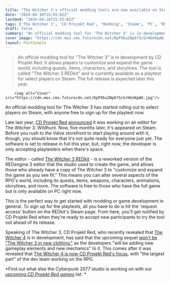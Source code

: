 ```yaml
---
title: "The Witcher 3's official modding tools are now available on Steam - but only for a select few"
date: "2024-04-16T15:55:02Z"
lastmod: "2024-04-16T15:55:02Z"
tags: ['The Witcher 3', 'CD Projekt Red', 'Modding', 'Steam', 'PC', 'REDkit', 'REDengine 3', 'RPG', 'Game Development']
draft: false
summary: "An official modding tool for 'The Witcher 3' is in development by CD Projekt Red. It allows players to customize and expand the game world, including quests, items, characters, and storylines. The tool is called 'The Witcher 3 REDkit' and is currently available as a playtest for select players on Steam. The full release is expected later this year."
cover_image: "https://cdn.mos.cms.futurecdn.net/KpPXbu2Np67ScGrHGnKpAK.jpg" 
layout: PostSimple
---
```

> An official modding tool for "The Witcher 3" is in development by CD Projekt Red. It allows players to customize and expand the game world, including quests, items, characters, and storylines. The tool is called "The Witcher 3 REDkit" and is currently available as a playtest for select players on Steam. The full release is expected later this year.


        <img alt="Cover" src="https://cdn.mos.cms.futurecdn.net/KpPXbu2Np67ScGrHGnKpAK.jpg"/>
        
An official modding tool for The Witcher 3 has started rolling out to select players on Steam, with anyone free to sign up for the playtest now. 

Late last year, [CD Projekt Red](https://www.gamesradar.com/uk/tag/cd-projekt-red/) [<u>announced</u>](https://forums.cdprojektred.com/index.php?threads/were-working-on-an-editor-for-the-witcher-3-wild-hunt.11124736/) it was working on an editor for The Witcher 3: Wildhunt. Now, five months later, it's appeared on Steam. Before you rush to the Valve storefront to start playing around with it, though, you should know that it's not quite ready for everyone just yet. The software is set to release in full this year, but, right now, the developer is only accepting playtesters when there's space.

The editor - called [<u>The Witcher 3 REDkit</u>](https://store.steampowered.com/app/2684660/The_Witcher_3_REDkit/) - is a reworked version of the REDengine 3 editor that the studio used to create the game, and allows those who already have a copy of The Witcher 3 to "customize and expand the game as you see fit." This means you can alter several aspects of the RPG's world, including its quests, items, weapons, characters, animations, storylines, and more. The software is free to those who have the full game but is only available on PC right now. 

This is the perfect way to get started with modding or game development in general. To sign up for the playtests, all you have to do is hit the 'request access' button on the REDkit's Steam page. From here, you'll get notified by CD Projekt Red when they're ready to accept new participants to try the tool out ahead of its release. 

Speaking of The Witcher 3, CD Projekt Red, who recently revealed that [<u>The Witcher 4</u>](https://www.gamesradar.com/the-witcher-4-release-date/) is in development, has said that the upcoming sequel [<u>won't be "The Witcher 3 in new clothing,"</u>](https://www.gamesradar.com/the-witcher-4-wont-be-the-witcher-3-in-new-clothing-cdpr-says-we-will-be-adding-new-gameplay-elements-and-new-mechanics-to-the-rpg/) as the developers "will be adding new gameplay elements and new mechanics" to it. This comes after it was revealed that [<u>The Witcher 4 is now CD Projekt Red's focus</u>](https://www.gamesradar.com/the-witcher-4-is-now-cd-projekt-reds-focus-with-the-largest-part-of-the-dev-team-working-on-the-rpg/), with "the largest part" of the dev team working on the RPG.

*Find out what else the Cyberpunk 2077 studio is working on with our *[<u><em>upcoming CD Projekt Red games</em></u>](https://www.gamesradar.com/upcoming-cd-projekt-red-games/)* list. * 
        